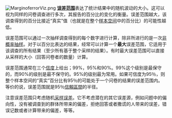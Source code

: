 [[File:MarginoferrorViz.png|right]]
'''[[误差范围|误差范围]]'''表达了统计结果中的随机波动的大小。这可以视为同样的问卷调查进行多次，其报告的百分比的变化的衡量。误差范围越大，该调查得到的百分比接近“真实”值（也就是在整个[[样本空间|样本空间]]中的百分比）的可能性越低。

误差范围可以通过一次抽样调查得到的每个数字进行计算，除非所进行的是一次[[非概率抽样|非概率抽样]]。对于以百分比表达的结果，经常可以计算一个'''最大'''误差范围，它适用于该调查的所有结果（至少所有基于整个采样的结果）。有时最大误差范围可以直接从采样的大小（回答问卷者的数量）计算。

误差范围通常在三个[[信度|信度]]上给出；99%，95%和90%。99%这个级别是最保守的，而90%的级别是最不保守的。95%的级别最为常用。如果可信度为95％，则整个样本空间的“真实”百分比有95％的可能处于一个问卷的结果的误差范围内。等价的说，误差范围就是95％[[信賴區間|信賴區間]]的半径。

注意误差范围只考虑随机[[采样误差|采样误差]]。它不考虑潜在的其它误差源，例如问题中的偏向性，没有被调查到的群体所带来的偏差，拒绝回答或者撒谎的人带来的误差，错误记数或者计算带来的偏差，等等。